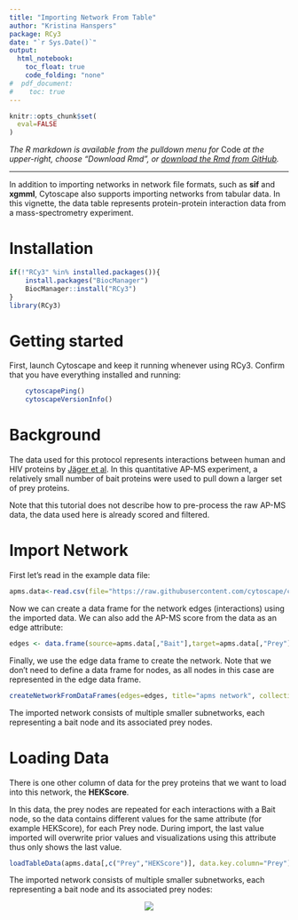 ```yaml
---
title: "Importing Network From Table"
author: "Kristina Hanspers"
package: RCy3
date: "`r Sys.Date()`"
output: 
  html_notebook:
    toc_float: true
    code_folding: "none"
#  pdf_document:
#    toc: true    
---
```

```r
knitr::opts_chunk$set(
  eval=FALSE
)
```

*The R markdown is available from the pulldown menu for* Code *at the upper-right, choose "Download Rmd", or [download the Rmd from GitHub](https://raw.githubusercontent.com/cytoscape/cytoscape-automation/master/for-scripters/R/notebooks/ImportNetworkFromTable.Rmd).*

<hr />
In addition to importing networks in network file formats, such as **sif** and **xgmml**, Cytoscape also supports importing networks from tabular data. In this vignette, the data table represents protein-protein interaction data from a mass-spectrometry experiment.

# Installation
```r
if(!"RCy3" %in% installed.packages()){
    install.packages("BiocManager")
    BiocManager::install("RCy3")
}
library(RCy3)
```

# Getting started
First, launch Cytoscape and keep it running whenever using RCy3. Confirm that you have everything installed and running:
```r
    cytoscapePing()
    cytoscapeVersionInfo()
```

# Background
The data used for this protocol represents interactions between human and HIV proteins by [Jäger et al](https://www.ncbi.nlm.nih.gov/pmc/articles/PMC3310911/). In this quantitative AP-MS experiment, a relatively small number of bait proteins were used to pull down a larger set of prey proteins.

Note that this tutorial does not describe how to pre-process the raw AP-MS data, the data used here is already scored and filtered.

# Import Network

First let's read in the example data file:

```r
apms.data<-read.csv(file="https://raw.githubusercontent.com/cytoscape/cytoscape-automation/master/for-scripters/R/notebooks/AP-MS/ap-ms-demodata_simple.csv", stringsAsFactors = FALSE)
```

Now we can create a data frame for the network edges (interactions) using the imported data. We can also add the AP-MS score from the data as an edge attribute: 

```r
edges <- data.frame(source=apms.data[,"Bait"],target=apms.data[,"Prey"], AP.MS.Score=apms.data[,"AP.MS.Score"],stringsAsFactors=FALSE)
```

Finally, we use the edge data frame to create the network. Note that we don't need to define a data frame for nodes, as all nodes in this case are represented in the edge data frame.

```r
createNetworkFromDataFrames(edges=edges, title="apms network", collection = "apms collection")
```

The imported network consists of multiple smaller subnetworks, each representing a bait node and its associated prey nodes.

# Loading Data
There is one other column of data for the prey proteins that we want to load into this network, the **HEKScore**.

In this data, the prey nodes are repeated for each interactions with a Bait node, so the data contains different values for the same attribute (for example HEKScore), for each Prey node. During import, the last value imported will overwrite prior values and visualizations using this attribute thus only shows the last value.

```r
loadTableData(apms.data[,c("Prey","HEKScore")], data.key.column="Prey")
```

The imported network consists of multiple smaller subnetworks, each representing a bait node and its associated prey nodes:

<center>
![](./data/img/apms-nw.png)

